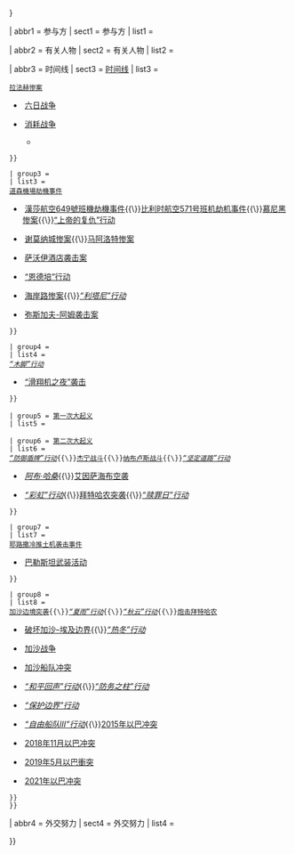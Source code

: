 <noinclude>{{noteTA
|1=zh-hans:以巴冲突; zh-hant:以巴衝突;
|2=zh-hans:以巴; zh-hant:以巴;
|3=zh-hans:梅纳赫姆·贝京; zh-tw:梅納罕·比金;zh-hk:梅納赫姆·貝京
|4=zh-hans:贝京; zh-tw:比金
|5=zh-hans:梅纳赫姆; zh-tw:梅納罕
|6=zh-hans:梅厄; zh-tw:梅爾
}}</noinclude>{{Navbox with collapsible sections
| state = {{{state<includeonly>|collapsed</includeonly>}}}
| name = 巴以冲突
| title = [[以巴冲突]]
| listclass = hlist
| selected = {{{1|{{{selected|}}}}}}

<!--------------------------------------------------------->

| abbr1 = 参与方
| sect1 = 参与方
| list1 =
 {{Navbox |subgroup

 | group1 = {{flag|以色列|size=25px}}
 | list1 = 
* [[以色列國防軍]]
* [[以色列警察]]
* [[以色列情報及特殊使命局|摩萨德]]
* [[以色列國家安全局|辛贝特]]

 | group2 = {{flag|巴勒斯坦|size=25px}}
 | list2 =
 {{Navbox |subgroup |groupstyle=font-weight:normal; |evenodd=swap
 | group1 = 主要参与者
 | list1 = 
* [[巴勒斯坦民族权力机构]]
* [[巴勒斯坦解放組織]]
* [[法塔赫]]
* [[哈马斯]]
 | group2 = 其他派别
 | list2 =
* [[阿克薩烈士旅]]
* [[解放巴勒斯坦民主陣線]]
* [[巴勒斯坦解放阵线]]
* [[巴勒斯坦伊斯兰圣战组织]]
* [[巴勒斯坦人民斗争阵线]]
* [[解放巴勒斯坦人民阵线]]
* [[解放巴勒斯坦人民陣線總指揮部]]
* [[人民抵抗委员会]]
 }}

 <!----group3 omitted to preserve alternating list backgrounds---->

 | group4 = 第三方组织
 | list4 = 
* {{flag|阿拉伯国家联盟}}
* {{flag|Hezbollah}}
 }}

<!--------------------------------------------------------->

| abbr2 = 有关人物
| sect2 = 有关人物
| list2 =
 {{Navbox |subgroup

 | group1 = [[以色列人]]
 | list1 =
* [[摩西·阿伦斯]]
* [[阿米·阿亚龙]]
* [[埃胡德·巴拉克]]
* [[梅纳赫姆·贝京]]
* [[梅尔·达根]]
* [[摩西·达扬]]
* [[艾維·狄希特]]
* [[尤瓦尔·迪斯金]]
* [[戴维·本-古里安]]
* [[埃弗雷姆·哈勒维]]
* [[丹·哈鲁兹]]
* [[齐皮·利夫尼]]
* [[果尔达·梅厄]]
* [[沙乌尔·穆法兹]]
* [[伊扎克·莫迪凯]]
* [[本雅明·内塔尼亚胡]]
* [[埃胡德·奥尔默特]]
* [[希蒙·佩雷斯]]
* [[雅各布·佩里]]
* [[伊扎克·拉宾]]
* [[阿姆农·利普金-沙哈克]]
* [[伊扎克·沙米尔]]
* [[阿里埃勒·沙龙]]
* [[沙布泰·沙维特]]
* [[摩西·亚阿隆]]
* [[丹尼·亚托姆]]
* [[兹维·扎米尔]]

 | group2 = [[巴勒斯坦人]]
 | list2 =
* [[穆罕穆德·在旦|阿布·阿巴斯]]
* [[马哈茂德·阿巴斯]]
* [[穆萨·阿拉法特]]
* [[亚西尔·阿拉法特]]
* [[叶海亚·阿亚什]]
* [[马尔万·巴尔古提]]
* [[穆罕默德·达赫兰]]
* [[穆罕默德·德伊夫]]
* [[乔治·哈巴什]]
* [[瓦迪·哈达德]]
* [[伊斯梅尔·哈尼亚]]
* [[纳耶夫·哈瓦特迈赫]]
* [[哈吉·阿明·侯赛因]]
* [[加齐·贾巴里]]
* [[艾哈迈德·贾布里勒]]
* [[哈利勒·沃兹尔|阿布·杰哈德]]
* [[萨拉赫·卡拉夫]]
* [[里拉·哈立德]]
* [[艾兹丁·谢赫·哈利勒|谢赫·哈利勒]]
* [[哈立德·马沙勒]]
* [[佐海尔·穆赫辛]]
* [[阿布·阿里·穆斯塔法]]
* [[阿布·尼达尔]]
* [[艾兹丁·卡桑]]
* [[吉布里尔·拉杰布]]
* [[阿卜杜勒-阿齐兹·兰提西]]
* [[阿里·哈桑·萨拉马]]
* [[萨拉赫·谢哈德]]
* [[拉马丹·沙拉赫]]
* [[法特希·沙卡奇]]
* [[艾哈迈德·亚辛]]
 }}

<!--------------------------------------------------------->

| abbr3 = 时间线
| sect3 = [[巴以冲突历史|时间线]]
| list3 =
 {{Navbox |subgroup |groupstyle=padding-right:0.5em;

 | group1 = [[巴勒斯坦托管地的部族冲突|背景]]
 | list1 =
 {{Navbox |subgroup |groupwidth=6.0em
 | group1 = 1920年<br>–1948年
 | list1 =
* [[巴勒斯坦託管地]]
* {{small|1920年}}&nbsp;[[1920年纳比·穆萨暴动|纳比·穆萨暴动]]
* {{small|1921年}}&nbsp;[[雅法暴动]]
* {{small|1929年}}&nbsp;[[1929年巴勒斯坦暴动|巴勒斯坦暴动]]
** {{small|[[1929年希伯伦大屠杀|希伯伦大屠杀]]}}
* {{small|1936年–1939年}}&nbsp;[[1936–1939年巴勒斯坦阿拉伯大起义|阿拉伯大起义]]
* {{small|1937年–1948年}}&nbsp;[[伊尔贡袭击列表|伊尔贡袭击]]
* {{small|1947年–1948年}}&nbsp;[[1947-1948年巴勒斯坦託管地內戰|内战]]
 }}

 | group2 = 
 | list2 =
 {{Navbox |subgroup |groupwidth=6.0em |evenodd=swap
 | group1 = 1948年<br>–1970年
 | list1 =
* {{small|1948年}}&nbsp;[[第一次中东战争|阿以战争]]
** {{small|[[第一次中东战争期间的惨案|惨案]]}}
* {{small|1948年–至今}}&nbsp;[[巴勒斯坦人突击队|突击队叛乱]]
** {{small|1951年–1967年&nbsp;[[1967年以前针对以色列平民的袭击列表|针对以色列平民的袭击]]}}
** {{small|1950年代–1960年代&nbsp;[[报复行动|以色列国防军的报复行动]]}}
* {{small|1953年}}&nbsp;[[凯比亚惨案]]
* {{small|1956年}}&nbsp;[[加西姆村惨案]]{{\}}[[汗尤尼斯惨案]]{{\}}[[拉法赫惨案]]
* {{small|1967年}}&nbsp;[[第三次中东战争|六日战争]]
* {{small|1967年–1970年}}&nbsp;[[埃以消耗战争|消耗战争]]
** {{small|1968年&nbsp;[[卡拉麦战斗]]}}
 }}

 | group3 = {{longitem|[[南黎巴嫩地区的巴勒斯坦人暴乱|巴勒斯坦人暴乱]]}}
 | list3 =
 {{Navbox |subgroup |groupwidth=6.0em
 | group1 = 1968年<br>–1982年
 | list1 =
* {{small|1970年}}&nbsp;[[阿维维姆校车爆炸案]]{{\}}[[道森機場劫機事件]]
* {{small|1972年}}&nbsp;[[漢莎航空649號班機劫機事件]]{{\}}[[比利时航空571号班机劫机事件]]{{\}}[[慕尼黑惨案]]{{\}}[[上帝的復仇行動|“上帝的复仇”行动]]
* {{small|1974年}}&nbsp;[[谢莫纳城惨案]]{{\}}[[马阿洛特惨案]]
* {{small|1975年}}&nbsp;[[萨沃伊酒店袭击案]]
* {{small|1976年}}&nbsp;[[恩德培行动|“恩德培”行动]]
* {{small|1978年}}&nbsp;[[海岸路惨案]]{{\}}[[1978年南黎巴嫩冲突|''“利塔尼”行动'']]
* {{small|1980年}}&nbsp;[[弥斯加夫-阿姆袭击案]]
 }}

 | group4 = 
 | list4 =
 {{Navbox |subgroup |groupwidth=6.0em |evenodd=swap
 | group1 = 1973年<br>–1987年
 | list1 =
* {{small|1973年}}&nbsp;[[贖罪日戰爭]]
* {{small|1975年}}&nbsp;[[锡安广场爆炸案]]
* {{small|1982年}}&nbsp;[[第五次中东战争|黎巴嫩战争]]
** {{small|[[围攻贝鲁特]]}}
* {{small|1984年}}&nbsp;[[300路公交车事件]]
* {{small|1985年}}&nbsp;[[阿基莱·劳伦号|“阿基莱·劳伦号”劫持案]]{{\}}[[木脚行动|''“木脚”行动'']]
* {{small|1987年}}&nbsp;[[滑翔机之夜|“滑翔机之夜”袭击]]
 }}

 | group5 = [[第一次巴勒斯坦大起义|第一次大起义]]
 | list5 =
 {{Navbox |subgroup |groupwidth=6.0em |groupstyle=padding-left:0.5em;
 | group1 = 1987年<br>–1991<br>/1993<br>/1994年
 | list1 =
* {{small|1988年}}&nbsp;[[突尼斯突袭]]
* {{small|1989年}}&nbsp;[[特拉维夫–耶路撒冷405路公交车自杀式袭击案|405路公交车袭击案]]
* {{small|1990年代}}&nbsp;[[巴勒斯坦人自杀式袭击案列表|巴勒斯坦人自杀式袭击案]]
* {{small|1994年}}&nbsp;[[易卜拉欣大惨案|易卜拉欣惨案]]
 }}

 | group6 = [[第二次巴勒斯坦大起义|第二次大起义]]
 | list6 =
 {{Navbox |subgroup |groupwidth=6.0em |evenodd=swap
 | group1 = 2000年<br>–2005年
 | list1 =
* [[以色列境内的巴勒斯坦人火箭弹袭击|巴勒斯坦人火箭弹袭击]]
** {{small|[[以色列境内的巴勒斯坦人火箭弹袭击事件列表|列表]]}}
* [[巴勒斯坦人自杀式袭击案列表|巴勒斯坦人自杀式袭击案]]
* [[以色列暗杀行动列表|以色列针对巴勒斯坦人的暗杀行动]]
* {{small|2000年}}&nbsp;[[2000年十月事件|十月事件]]
* {{small|2001年}}&nbsp;[[圣托里尼事件|''“圣托里尼”事件'']]
* {{small|2002年}}&nbsp;[[凯琳A号事件|''“凯琳A号”事件'']]{{\}}[[防御盾牌行动|''“防御盾牌”行动'']]{{\}}[[杰宁战斗]]{{\}}[[纳布卢斯战斗]]{{\}}[[坚定道路行动|''“坚定道路”行动'']]
* {{small|2003年}}&nbsp;[[阿布·哈桑 (船)|''阿布·哈桑'']]{{\}}[[艾因萨海布空袭]]
* {{small|2004年}}&nbsp;[[以色列彩虹行动|''“彩虹”行动'']]{{\}}[[以色列突袭拜特哈农|拜特哈农突袭]]{{\}}[[赎罪日行动|''“赎罪日”行动'']]
 }}

 | group7 = 
 | list7 =
 {{Navbox |subgroup |groupwidth=6.0em
 | group1 = 2006年<br>–2010年
 | list1 =
* {{small|2006年}}&nbsp;[[取货回家行动|''“取货回家”行动'']]
* {{small|2008年}}&nbsp;[[梅尔卡兹•哈拉夫犹太神学院惨案|''梅尔卡兹·哈拉夫'']]{{\}}[[耶路撒冷推土机袭击事件]]
* {{small|2010年}}&nbsp;[[2010年巴勒斯坦武装活动|巴勒斯坦武装活动]]
 }}

 | group8 = {{longitem|[[加沙–以色列冲突|加沙–以色列<br/>冲突]]}}
 | list8 =
 {{Navbox |subgroup |groupwidth=6.0em |evenodd=swap
 | group1 = 2006年<br>–{{small|至今}}
 | list1 =
* {{small|2006年}}&nbsp;[[以色列轰炸加沙海岸]]{{\}}[[2006年加沙边境突袭|加沙边境突袭]]{{\}}[[2006年加沙危机|''“夏雨”行动'']]{{\}}[[秋云行动|''“秋云”行动'']]{{\}}[[2006年炮击拜特哈农|炮击拜特哈农]]
* {{small|2008年}}&nbsp;[[2008年加沙–埃及边界破坏行动|破坏加沙–埃及边界]]{{\}}[[热冬行动|''“热冬”行动'']]
* {{small|2008年–2009年}}&nbsp;[[2008年加沙戰爭|加沙战争]]
* {{small|2010年}}&nbsp;[[加沙船队冲突]] 
* {{small|2012年}}&nbsp;[[2012年3月加沙–以色列冲突|''“和平回声”行动'']]{{\}}[[云柱行动|''“防务之柱”行动'']]
* {{small|2014}}&nbsp;[[2014年以巴冲突|''“保护边界”行动'']]
* {{small|2015}}&nbsp;[[自由船队III行动|''“自由船队III”行动'']]{{\}}[[2015年以巴冲突]]
* {{small|2018}}&nbsp;[[2018年11月以巴冲突]]
* {{small|2019}}&nbsp;[[2019年5月以巴衝突]]
* {{small|2021}}&nbsp;[[2021年以巴冲突]]
 }}
 }}

<!--------------------------------------------------------->

| abbr4 = 外交努力
| sect4 = 外交努力
| list4 =
 {{Navbox |subgroup

 | group1 = 时间线
 | list1 =
 {{Navbox |subgroup |groupstyle=font-weight:normal;
 | group1 = 1948年<br>–1991年
 | list1 =
* {{small|1948年}}&nbsp;[[巴勒斯坦人大逃亡]]
** {{small|[[1948年巴勒斯坦人大逃难时撤空的阿拉伯人城镇列表|撤空的城镇]]}}
* {{small|1949年}}&nbsp;[[1949年洛桑会议|洛桑会议]]
* {{small|1967–至今}}&nbsp;[[以色列定居点]]
** {{small|[[以色列定居者暴行|定居者暴行]]}}
** {{small|[[国际法和以色列定居点|国际法]]}}
 | group2 = 1990年代
 | list2 =
* {{small|1991年}}&nbsp;[[1991年马德里会议|马德里会议]]
* {{small|1993年/1995年}}&nbsp;[[奧斯陸協議]]
* {{small|1994年}}&nbsp;[[巴黎经济议定书]]
* {{small|1994年}}&nbsp;[[加沙-杰里科自治原则宣言]]
* {{small|1994年–至今}}&nbsp;[[美国对巴勒斯坦民族权力机构的安全援助]]
* {{small|1997年}}&nbsp;[[希伯伦重新部署议定书|希伯伦协议]]
* {{small|1998年}}&nbsp;[[怀伊河备忘录]]
* {{small|1999年}}&nbsp;[[沙姆沙伊赫备忘录]]
 | group3 = 2000年代
 | list3 =
* {{small|2000年}}&nbsp;[[2000年戴维营首脑会议|戴维营会议]]
* {{small|2001年}}&nbsp;[[塔巴协议]]
* {{small|2002年}}&nbsp;[[中東問題有關四方]]
* {{small|2003年}}&nbsp;[[和平路線圖]]
* {{small|2005年}}&nbsp;[[以色列撤离加沙]]
* {{small|2005年}}&nbsp;[[通行进出协定]]
* {{small|2006年}}&nbsp;[[阿拉伯和平倡议]]
* {{small|2007年}}&nbsp;[[2007年安纳波利斯会议]]
* {{small|2009年}}&nbsp;[[2009年每日瑞典报与以色列争议事件|《每日瑞典报》争议]]
 | group4 = 2010年代
 | list4 =
* {{small|2010年–2011年}}&nbsp;[[巴以直接谈判 (2010年–2011年)|直接谈判]]
* {{small|2011年}}&nbsp;[[巴勒斯坦文件]]
* {{small|2013年}}&nbsp;[[2013-14年巴以和平谈判]]

 }}

 <!----group2 omitted to preserve alternating list backgrounds---->

 | group3 = [[巴以和联合国|联合国斡旋]]
 | list3 =
* {{small|1947年}}&nbsp;[[聯合國大會第181號決議|联大181号决议案]]
* {{small|1948年}}&nbsp;[[联合国大会第194号决议|联大194号决议案]]
* {{small|1967年}}&nbsp;[[聯合國安全理事會第242號決議|安理会242号决议案]]
* {{small|1980年}}&nbsp;[[联合国安理会478号决议|安理会478号决议案]]
* {{small|2016年}}&nbsp;[[联合国安全理事会第2334号决议|安理會2334號決議案]]
 }}

}}<noinclude>

{{Documentation
 |content =
===Collapsible options===
{{collapsible option}}
{{collapsible sections option |list=Participants, Individuals, Timeline, Diplomacy}}

{{DEFAULTSORT:Israeli-Palestinian conflict}}

[[Category:巴以冲突|*]]
[[Category:亚洲军事模板]]
[[Category:亞洲歷史模板]]
}}
</noinclude>